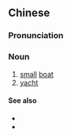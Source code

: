 {{also|游船}}
==Chinese==
{{zh-forms|s=游船|t2=游船}}

===Pronunciation===
{{zh-pron
|m=yóuchuán
|c=jau4 syun4
|cat=n
}}

===Noun===
{{zh-noun}}

# [[small]] [[boat]]
# [[yacht]]

====See also====
* {{zh-l|郵輪}}
* {{zh-l|遊艇}}